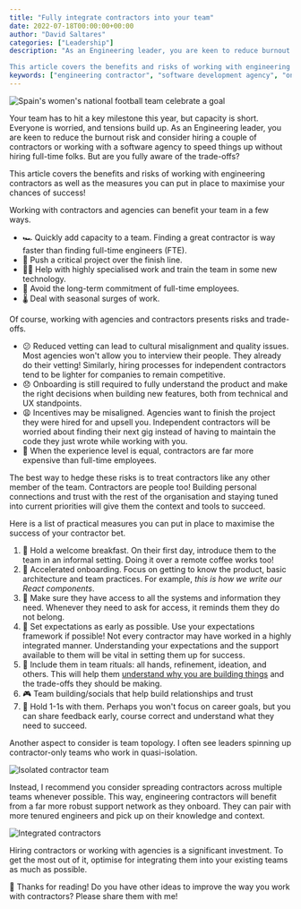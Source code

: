 ```yaml
---
title: "Fully integrate contractors into your team"
date: 2022-07-18T00:00:00+00:00
author: "David Saltares"
categories: ["Leadership"]
description: "As an Engineering leader, you are keen to reduce burnout risk and consider hiring a couple of contractors when the team needs to deliver a large project fast. But are you fully aware of the trade-offs?

This article covers the benefits and risks of working with engineering contractors as well as the measures you can put in place to maximise your chances of success!"
keywords: ["engineering contractor", "software development agency", "onboarding", "capacity"]
---
```


![Spain's women's national football team celebrate a goal](/img/contractors/spanish-women-team.jpg '[Sky Sports](https://www.skysports.com/football/news/11095/12649982/womens-euros-2022-preview-germany-face-spain-in-potential-group-b-decider-while-denmark-play-finland)')

Your team has to hit a key milestone this year, but capacity is short. Everyone is worried, and tensions build up. As an Engineering leader, you are keen to reduce the burnout risk and consider hiring a couple of contractors or working with a software agency to speed things up without hiring full-time folks. But are you fully aware of the trade-offs?

This article covers the benefits and risks of working with engineering contractors as well as the measures you can put in place to maximise your chances of success!

Working with contractors and agencies can benefit your team in a few ways.

- 🏎️ Quickly add capacity to a team. Finding a great contractor is way faster than finding full-time engineers (FTE).
- 💼 Push a critical project over the finish line.
- 👩‍🔬 Help with highly specialised work and train the team in some new technology.
- 💸 Avoid the long-term commitment of full-time employees.
- 🌡️ Deal with seasonal surges of work.

Of course, working with agencies and contractors presents risks and trade-offs.

- 😕 Reduced vetting can lead to cultural misalignment and quality issues. Most agencies won't allow you to interview their people. They already do their vetting! Similarly, hiring processes for independent contractors tend to be lighter for companies to remain competitive.
- 😞 Onboarding is still required to fully understand the product and make the right decisions when building new features, both from technical and UX standpoints.
- 😩 Incentives may be misaligned. Agencies want to finish the project they were hired for and upsell you. Independent contractors will be worried about finding their next gig instead of having to maintain the code they just wrote while working with you.
- 💸 When the experience level is equal, contractors are far more expensive than full-time employees.

The best way to hedge these risks is to treat contractors like any other member of the team. Contractors are people too! Building personal connections and trust with the rest of the organisation and staying tuned into current priorities will give them the context and tools to succeed.

Here is a list of practical measures you can put in place to maximise the success of your contractor bet.

1. 🥐 Hold a welcome breakfast. On their first day, introduce them to the team in an informal setting. Doing it over a remote coffee works too!
2. 🤗 Accelerated onboarding. Focus on getting to know the product, basic architecture and team practices. For example, _this is how we write our React components_.
3. 🔐 Make sure they have access to all the systems and information they need. Whenever they need to ask for access, it reminds them they do not belong.
4. 🥇 Set expectations as early as possible. Use your expectations framework if possible! Not every contractor may have worked in a highly integrated manner. Understanding your expectations and the support available to them will be vital in setting them up for success.
5. 🤝 Include them in team rituals: all hands, refinement, ideation, and others. This will help them [understand why you are building things](/help-engineers-understand-the-why/) and the trade-offs they should be making.
6. 🎮 Team building/socials that help build relationships and trust
7. 💬 Hold 1-1s with them. Perhaps you won't focus on career goals, but you can share feedback early, course correct and understand what they need to succeed.

Another aspect to consider is team topology. I often see leaders spinning up contractor-only teams who work in quasi-isolation.

![Isolated contractor team](/img/contractors/isolated-contractor-team.png)

Instead, I recommend you consider spreading contractors across multiple teams whenever possible. This way, engineering contractors will benefit from a far more robust support network as they onboard. They can pair with more tenured engineers and pick up on their knowledge and context.

![Integrated contractors](/img/contractors/integrated-contractors.png)

Hiring contractors or working with agencies is a significant investment. To get the most out of it, optimise for integrating them into your existing teams as much as possible.

🙌 Thanks for reading! Do you have other ideas to improve the way you work with contractors? Please share them with me!
